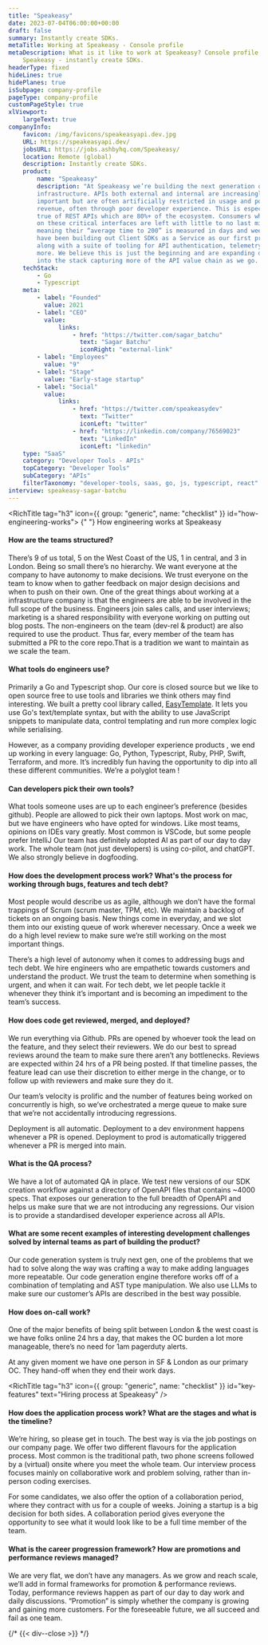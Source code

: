 ```yaml
---
title: "Speakeasy"
date: 2023-07-04T06:00:00+00:00
draft: false
summary: Instantly create SDKs.
metaTitle: Working at Speakeasy - Console profile
metaDescription: What is it like to work at Speakeasy? Console profile behind the scenes at
    Speakeasy - instantly create SDKs.
headerType: fixed
hideLines: true
hidePlanes: true
isSubpage: company-profile
pageType: company-profile
customPageStyle: true
xlViewport:
    largeText: true
companyInfo:
    favicon: /img/favicons/speakeasyapi.dev.jpg
    URL: https://speakeasyapi.dev/
    jobsURL: https://jobs.ashbyhq.com/Speakeasy/
    location: Remote (global)
    description: Instantly create SDKs.
    product:
        name: "Speakeasy"
        description: "At Speakeasy we’re building the next generation of API 
        infrastructure. APIs both external and internal are increasingly 
        important but are often artificially restricted in usage and potential 
        revenue, often through poor developer experience. This is especially 
        true of REST APIs which are 80%+ of the ecosystem. Consumers who rely 
        on these critical interfaces are left with little to no last mile tooling 
        meaning their “average time to 200” is measured in days and weeks. We 
        have been building out Client SDKs as a Service as our first product 
        along with a suite of tooling for API authentication, telemetry and 
        more. We believe this is just the beginning and are expanding deeper 
        into the stack capturing more of the API value chain as we go. "
    techStack:
        - Go
        - Typescript
    meta:
        - label: "Founded"
          value: 2021
        - label: "CEO"
          value:
              links:
                  - href: "https://twitter.com/sagar_batchu"
                    text: "Sagar Batchu"
                    iconRight: "external-link"
        - label: "Employees"
          value: "9"
        - label: "Stage"
          value: "Early-stage startup"
        - label: "Social"
          value:
              links:
                  - href: "https://twitter.com/speakeasydev"
                    text: "Twitter"
                    iconLeft: "twitter"
                  - href: "https://linkedin.com/company/76569023"
                    text: "LinkedIn"
                    iconLeft: "linkedin"
    type: "SaaS"
    category: "Developer Tools - APIs"
    topCategory: "Developer Tools"
    subCategory: "APIs"
    filterTaxonomy: "developer-tools, saas, go, js, typescript, react"
interview: speakeasy-sagar-batchu
---
```


<span id="wrapper-1" className="nav-anchor" anchor-name="how-engineering-works"></span>

<RichTitle tag="h3" icon={{ group: "generic", name: "checklist" }} id="how-engineering-works">
    {" "}
    How engineering works at Speakeasy
</RichTitle>

#### How are the teams structured?

There’s 9 of us total, 5 on the West Coast of the US, 1 in central, and 3 in
London. Being so small there’s no hierarchy. We want everyone at the company to
have autonomy to make decisions. We trust everyone on the team to know when to
gather feedback on major design decisions and when to push on their own. One of
the great things about working at a infrastructure company is that the engineers
are able to be involved in the full scope of the business. Engineers join sales
calls, and user interviews; marketing is a shared responsibility with everyone
working on putting out blog posts. The non-engineers on the team (dev-rel &
product) are also required to use the product. Thus far, every member of the
team has submitted a PR to the core repo.That is a tradition we want to maintain
as we scale the team.

#### What tools do engineers use?

Primarily a Go and Typescript shop. Our core is closed source but we like to
open source free to use tools and libraries we think others may find
interesting. We built a pretty cool library called,
[EasyTemplate](https://github.com/speakeasy-api/easytemplate). It lets you use
Go's text/template syntax, but with the ability to use JavaScript snippets to
manipulate data, control templating and run more complex logic while
serialising.

However, as a company providing developer experience products , we end up
working in every language: Go, Python, Typescript, Ruby, PHP, Swift, Terraform,
and more. It’s incredibly fun having the opportunity to dip into all these
different communities. We’re a polyglot team !

#### Can developers pick their own tools?

What tools someone uses are up to each engineer’s preference (besides github).
People are allowed to pick their own laptops. Most work on mac, but we have
engineers who have opted for windows. Like most teams, opinions on IDEs vary
greatly. Most common is VSCode, but some people prefer IntelliJ Our team has
definitely adopted AI as part of our day to day work. The whole team (not just
developers) is using co-pilot, and chatGPT. We also strongly believe in
dogfooding.

#### How does the development process work? What's the process for working through bugs, features and tech debt?

Most people would describe us as agile, although we don’t have the formal
trappings of Scrum (scrum master, TPM, etc). We maintain a backlog of tickets on
an ongoing basis. New things come in everyday, and we slot them into our
existing queue of work wherever necessary. Once a week we do a high level review
to make sure we’re still working on the most important things.

There’s a high level of autonomy when it comes to addressing bugs and tech debt.
We hire engineers who are empathetic towards customers and understand the
product. We trust the team to determine when something is urgent, and when it
can wait. For tech debt, we let people tackle it whenever they think it’s
important and is becoming an impediment to the team’s success.

#### How does code get reviewed, merged, and deployed?

We run everything via Github. PRs are opened by whoever took the lead on the
feature, and they select their reviewers. We do our best to spread reviews
around the team to make sure there aren’t any bottlenecks. Reviews are expected
within 24 hrs of a PR being posted. If that timeline passes, the feature lead
can use their discretion to either merge in the change, or to follow up with
reviewers and make sure they do it.

Our team’s velocity is prolific and the number of features being worked on
concurrently is high, so we’ve orchestrated a merge queue to make sure that
we’re not accidentally introducing regressions.

Deployment is all automatic. Deployment to a dev environment happens whenever a
PR is opened. Deployment to prod is automatically triggered whenever a PR is
merged into main.

#### What is the QA process?

We have a lot of automated QA in place. We test new versions of our SDK creation
workflow against a directory of OpenAPI files that contains ~4000 specs. That
exposes our generation to the full breadth of OpenAPI and helps us make sure
that we are not introducing any regressions. Our vision is to provide a
standardised developer experience across all APIs.

#### What are some recent examples of interesting development challenges solved by internal teams as part of building the product?

Our code generation system is truly next gen, one of the problems that we had to
solve along the way was crafting a way to make adding languages more repeatable.
Our code generation engine therefore works off of a combination of templating
and AST type manipulation. We also use LLMs to make sure our customer’s APIs are
described in the best way possible.

#### How does on-call work?

One of the major benefits of being split between London & the west coast is we
have folks online 24 hrs a day, that makes the OC burden a lot more manageable,
there’s no need for 1am pagerduty alerts.

At any given moment we have one person in SF & London as our primary OC. They
hand-off when they end their work days.

<span id="wrapper-2" className="nav-anchor" anchor-name="hiring-process"></span>

<RichTitle tag="h3" icon={{ group: "generic", name: "checklist" }} id="key-features" text="Hiring process at Speakeasy" />

#### How does the application process work? What are the stages and what is the timeline?

We’re hiring, so please get in touch. The best way is via the job postings on
our company page. We offer two different flavours for the application process.
Most common is the traditional path, two phone screens followed by a (virtual)
onsite where you meet the whole team. Our interview process focuses mainly on
collaborative work and problem solving, rather than in-person coding exercises.

For some candidates, we also offer the option of a collaboration period, where
they contract with us for a couple of weeks. Joining a startup is a big decision
for both sides. A collaboration period gives everyone the opportunity to see
what it would look like to be a full time member of the team.

#### What is the career progression framework? How are promotions and performance reviews managed?

We are very flat, we don’t have any managers. As we grow and reach scale, we’ll
add in formal frameworks for promotion & performance reviews. Today, performance
reviews happen as part of our day to day work and daily discussions. “Promotion”
is simply whether the company is growing and gaining more customers. For the
foreseeable future, we all succeed and fail as one team.

{/* {{< div--close >}} */}
